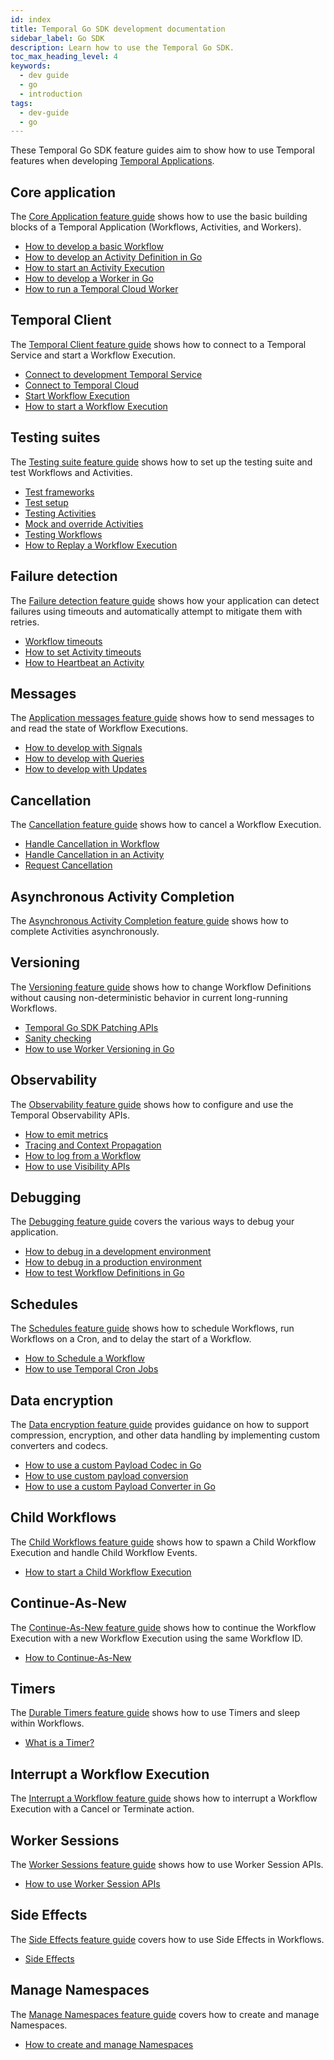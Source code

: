 ```yaml
---
id: index
title: Temporal Go SDK development documentation
sidebar_label: Go SDK
description: Learn how to use the Temporal Go SDK.
toc_max_heading_level: 4
keywords:
  - dev guide
  - go
  - introduction
tags:
  - dev-guide
  - go
---
```


These Temporal Go SDK feature guides aim to show how to use Temporal features when developing [Temporal Applications](/temporal#temporal-application).

## Core application

The [Core Application feature guide](/develop/go/core-application) shows how to use the basic building blocks of a Temporal Application (Workflows, Activities, and Workers).

- [How to develop a basic Workflow](/develop/go/core-application#how-to-develop-a-basic-workflow)
- [How to develop an Activity Definition in Go](/develop/go/core-application#how-to-develop-an-activity-definition-in-go)
- [How to start an Activity Execution](/develop/go/core-application#how-to-start-an-activity-execution)
- [How to develop a Worker in Go](/develop/go/core-application#how-to-develop-a-worker-in-go)
- [How to run a Temporal Cloud Worker](/develop/go/core-application#how-to-run-a-temporal-cloud-worker)

## Temporal Client

The [Temporal Client feature guide](/develop/go/temporal-clients) shows how to connect to a Temporal Service and start a Workflow Execution.

- [Connect to development Temporal Service](/develop/go/temporal-clients#connect-to-development-temporal-service)
- [Connect to Temporal Cloud](/develop/go/temporal-clients#connect-to-temporal-cloud)
- [Start Workflow Execution](/develop/go/temporal-clients#start-workflow-execution)
- [How to start a Workflow Execution](/develop/go/temporal-clients#how-to-start-a-workflow-execution)

## Testing suites

The [Testing suite feature guide](/develop/go/test-suites) shows how to set up the testing suite and test Workflows and Activities.

- [Test frameworks](/develop/go/test-suites#test-frameworks)
- [Test setup](/develop/go/test-suites#test-setup)
- [Testing Activities](/develop/go/test-suites#testing-activities)
- [Mock and override Activities](/develop/go/test-suites#mock-and-override-activities)
- [Testing Workflows](/develop/go/test-suites#testing-workflows)
- [How to Replay a Workflow Execution](/develop/go/test-suites#how-to-replay-a-workflow-execution)

## Failure detection

The [Failure detection feature guide](/develop/go/failure-detection) shows how your application can detect failures using timeouts and automatically attempt to mitigate them with retries.

- [Workflow timeouts](/develop/go/failure-detection#workflow-timeouts)
- [How to set Activity timeouts](/develop/go/failure-detection#how-to-set-activity-timeouts)
- [How to Heartbeat an Activity](/develop/go/failure-detection#how-to-heartbeat-an-activity)

## Messages

The [Application messages feature guide](/develop/go/messages) shows how to send messages to and read the state of Workflow Executions.

- [How to develop with Signals](/develop/go/messages#how-to-develop-with-signals)
- [How to develop with Queries](/develop/go/messages#how-to-develop-with-queries)
- [How to develop with Updates](/develop/go/messages#how-to-develop-with-updates)

## Cancellation

The [Cancellation feature guide](/develop/go/cancellation) shows how to cancel a Workflow Execution.

- [Handle Cancellation in Workflow](/develop/go/cancellation#handle-cancellation-in-workflow)
- [Handle Cancellation in an Activity](/develop/go/cancellation#handle-cancellation-in-an-activity)
- [Request Cancellation](/develop/go/cancellation#request-cancellation)

## Asynchronous Activity Completion

The [Asynchronous Activity Completion feature guide](/develop/go/asynchronous-activity-completion) shows how to complete Activities asynchronously.

## Versioning

The [Versioning feature guide](/develop/go/versioning) shows how to change Workflow Definitions without causing non-deterministic behavior in current long-running Workflows.

- [Temporal Go SDK Patching APIs](/develop/go/versioning#temporal-go-sdk-patching-apis)
- [Sanity checking](/develop/go/versioning#sanity-checking)
- [How to use Worker Versioning in Go](/develop/go/versioning#how-to-use-worker-versioning-in-go)

## Observability

The [Observability feature guide](/develop/go/observability) shows how to configure and use the Temporal Observability APIs.

- [How to emit metrics](/develop/go/observability#how-to-emit-metrics)
- [Tracing and Context Propagation](/develop/go/observability#tracing-and-context-propagation)
- [How to log from a Workflow](/develop/go/observability#how-to-log-from-a-workflow)
- [How to use Visibility APIs](/develop/go/observability#how-to-use-visibility-apis)

## Debugging

The [Debugging feature guide](/develop/go/debugging) covers the various ways to debug your application.

- [How to debug in a development environment](/develop/go/debugging#how-to-debug-in-a-development-environment)
- [How to debug in a production environment](/develop/go/debugging#how-to-debug-in-a-production-environment)
- [How to test Workflow Definitions in Go](/develop/go/debugging#how-to-test-workflow-definitions-in-go)

## Schedules

The [Schedules feature guide](/develop/go/schedules) shows how to schedule Workflows, run Workflows on a Cron, and to delay the start of a Workflow.

- [How to Schedule a Workflow](/develop/go/schedules#how-to-schedule-a-workflow)
- [How to use Temporal Cron Jobs](/develop/go/schedules#how-to-use-temporal-cron-jobs)

## Data encryption

The [Data encryption feature guide](/develop/go/data-encryption) provides guidance on how to support compression, encryption, and other data handling by implementing custom converters and codecs.

- [How to use a custom Payload Codec in Go](/develop/go/data-encryption#how-to-use-a-custom-payload-codec-in-go)
- [How to use custom payload conversion](/develop/go/data-encryption#how-to-use-custom-payload-conversion)
- [How to use a custom Payload Converter in Go](/develop/go/data-encryption#how-to-use-a-custom-payload-converter-in-go)

## Child Workflows

The [Child Workflows feature guide](/develop/go/child-workflows) shows how to spawn a Child Workflow Execution and handle Child Workflow Events.

- [How to start a Child Workflow Execution](/develop/go/child-workflows#how-to-start-a-child-workflow-execution)

## Continue-As-New

The [Continue-As-New feature guide](/develop/go/continue-as-new) shows how to continue the Workflow Execution with a new Workflow Execution using the same Workflow ID.

- [How to Continue-As-New](/develop/go/continue-as-new#how-to-continue-as-new)

## Timers

The [Durable Timers feature guide](/develop/go/timers) shows how to use Timers and sleep within Workflows.

- [What is a Timer?](/develop/go/timers#what-is-a-timer?)

## Interrupt a Workflow Execution

The [Interrupt a Workflow feature guide](/develop/go/interrupt-a-workflow-execution) shows how to interrupt a Workflow Execution with a Cancel or Terminate action.

## Worker Sessions

The [Worker Sessions feature guide](/develop/go/sessions) shows how to use Worker Session APIs.

- [How to use Worker Session APIs](/develop/go/sessions#how-to-use-worker-session-apis)

## Side Effects

The [Side Effects feature guide](/develop/go/side-effects) covers how to use Side Effects in Workflows.

- [Side Effects](/develop/go/side-effects#side-effects)

## Manage Namespaces

The [Manage Namespaces feature guide](/develop/go/namespaces) covers how to create and manage Namespaces.

- [How to create and manage Namespaces](/develop/go/namespaces#how-to-create-and-manage-namespaces)
